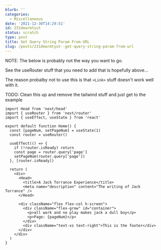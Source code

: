```yaml
---
blurb: ''
categories:
  - Miscellaneous
date: '2021-12-30T14:29:51'
id: 231dewrmtyut
status: scratch
type: post
title: Get Query String Param From URL
slug: /posts/231dewrmtyut--get-query-string-param-from-url
---
```



NOTE: The below is probably not the way you want to go. 

See the useRouter stuff that you need to add that is hopefully above...

The reason probalby not to use this is that `<Link>` stuff doesn't work well with it. 



TODO: Clean this up and remove the tailwind stuff and just get to the example


```
import Head from 'next/head'
import { useRouter } from 'next/router'
import { useEffect, useState } from 'react'

export default function Home() {
  const [pageNum, setPageNum] = useState(1)
  const router = useRouter()

  useEffect(() => {
    if (!router.isReady) return
    const page = router.query['page']
    setPageNum(router.query['page'])
  }, [router.isReady])

  return (
    <div>
      <Head>
        <title>A Jack Torrance Experience</title>
        <meta name="description" content="The writing of Jack Torrance" />
      </Head>

      <div className="flex flex-col h-screen">
        <div className="flex-grow" id="container">
          <p>all work and no play makes jack a dull boy</p>
          <p>Page: {pageNum}</p>
        </div>
        <div className="text-xs text-right">This is the footer</div>
      </div>
    </div>
  )
}
```
